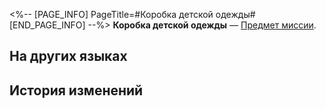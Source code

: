 <%-- [PAGE_INFO]
PageTitle=#Коробка детской одежды#
[END_PAGE_INFO] --%>
{{Предмет Инфобокс
|id          = 140096
|Изображение = Предмет Коробка детской одежды.png
|Тип         = Предмет миссии
|Инвентарь   = Миссии
|Редкость    = 3
|Эффект      = 
|Описание    = Одна из анонимных посылок, доставленных в клинику.
}}
{{Описание|''«Мягкая и дышащая, наша качественная одежда предназначена для защиты вашего малыша от пота, идеально подходит для гладкой, как шёлк, кожи».''}}
'''Коробка детской одежды''' — [[Предмет миссии]].

==На других языках==
{{На других языках
|en   = Toddler Clothing Package
|zhs  = 装有幼儿衣物的包裹
|zht  = 裝有幼兒衣物的包裹
|ja   = 幼児用の服が入ってる小包
|ko   = 어린이 옷이 든 보따리
|es   = Paquete con ropa para bebés
|fr   = Paquet de vêtements pour tout-petits
|ru   = Коробка детской одежды
|th   = พัสดุที่บรรจุเสื้อผ้าเด็ก
|vi   = Gói Hàng Chứa Áo Sơ Sinh
|de   = Paket mit Kleinkindbekleidung
|id   = Paket Pakaian Anak
|pt   = Pacote de Roupas de Criança
}}

==История изменений==
{{История изменений|3.5}}